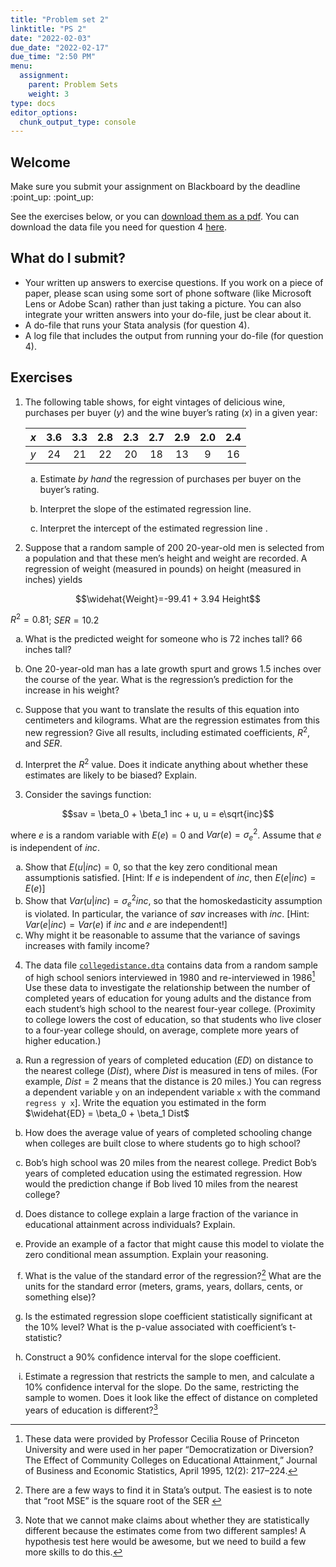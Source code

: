 ```yaml
---
title: "Problem set 2"
linktitle: "PS 2"
date: "2022-02-03"
due_date: "2022-02-17"
due_time: "2:50 PM"
menu:
  assignment:
    parent: Problem Sets
    weight: 3
type: docs
editor_options: 
  chunk_output_type: console
---
```


## Welcome 

Make sure you submit your assignment on Blackboard by the deadline :point_up: :point_up:

See the exercises below, or you can [download them as a pdf](../02-ps.pdf). You can download the data file you need for question 4 [here](../collegedistance.dta).

## What do I submit?

   -  Your written up answers to exercise questions. If you work on a piece of paper, please scan using some sort of phone software (like Microsoft Lens or Adobe Scan) rather than just taking a picture. You can also integrate your written answers into your do-file, just be clear about it. 
   -  A do-file that runs your Stata analysis (for question 4).
  -   A log file that includes the output from running your do-file (for question 4).


## Exercises

1.  The following table shows, for eight vintages of delicious
    wine, purchases per buyer ($y$) and the wine buyer's rating ($x$) in
    a given year:

      $x$    3.6   3.3   2.8   2.3   2.7   2.9   2.0   2.4
      ----- ----- ----- ----- ----- ----- ----- ----- -----
      $y$    24    21    22    20    18    13     9     16

    a.  Estimate *by hand* the regression of purchases per buyer on the
        buyer's rating.\

    b.  Interpret the slope of the estimated regression line.\

    c.  Interpret the intercept of the estimated regression line .\
 
 <!-- (SW4.2) --> 
 
2.   Suppose that a random sample of 200
    20-year-old men is selected from a population and that these men's
    height and weight are recorded. A regression of weight (measured in
    pounds) on height (measured in inches) yields

  $$\widehat{Weight}=-99.41 + 3.94 Height$$

  $R^2 = 0.81$; $SER = 10.2$

  a.  What is the predicted weight for someone who is 72 inches tall?
        66 inches tall?

  b.  One 20-year-old man has a late growth spurt and grows 1.5 inches
        over the course of the year. What is the regression's prediction
        for the increase in his weight?

  c.  Suppose that you want to translate the results of this equation
        into centimeters and kilograms. What are the regression
        estimates from this new regression? Give all results, including
        estimated coefficients, $R^2$, and $SER$.

  a.  Interpret the $R^2$ value. Does it indicate anything about
        whether these estimates are likely to be biased? Explain.

3.  Consider the savings function: 

  $$sav =  \beta_0 + \beta_1 inc + u, u = e\sqrt{inc}$$ 
  
  where $e$ is a random variable with $E(e) = 0$ and $Var(e) = \sigma^2_e$. Assume that $e$ is independent of $inc$. 
  
  a. Show that $E(u|inc)=0$, so that the key zero conditional mean assumptionis satisfied. [Hint: If $e$ is independent of $inc$, then $E(e|inc) = E(e)$]
  a. Show that $Var(u|inc) = \sigma^2_einc$, so that the homoskedasticity assumption is violated. In
particular, the variance of $sav$ increases with $inc$. [Hint: $Var(e|inc) = Var(e)$ if $inc$ and $e$ are independent!] 
  a. Why might it be reasonable to assume that the variance of savings increases with family income?


4. The data file [`collegedistance.dta`](../collegedistance.dta) contains data from a random sample of high school seniors interviewed in 1980 and re-interviewed in 1986^[These data were provided by Professor Cecilia Rouse of Princeton University and were used in her paper “Democratization or Diversion? The Effect of Community Colleges on Educational Attainment,” Journal of Business and Economic Statistics, April 1995, 12(2): 217–224.] Use these data to investigate the relationship between the number of completed years of education for young adults and the distance from each student’s high school to the nearest four-year college. (Proximity to college lowers the cost of education, so that students who live closer to a four-year college should, on average, complete more years of higher education.) 

  a. Run a regression of years of completed education ($ED$) on distance to the nearest college ($Dist$), where $Dist$ is measured in tens of miles. (For example, $Dist=2$ means that the distance is 20 miles.) You can regress a dependent variable `y` on an independent variable `x` with the command `regress y x`]. Write the equation you estimated in the form $\widehat{ED} = \beta_0 + \beta_1 Dist$
  a. How does the average value of years of completed schooling change when colleges are built close to where students go to high school? 
  
  a. Bob’s high school was 20 miles from the nearest college. Predict Bob’s years of completed education using the estimated regression. How would the prediction change if Bob lived 10 miles from the nearest college?

  a. Does distance to college explain a large fraction of the variance in educational attainment across individuals? Explain.
  
  a. Provide an example of a factor that might cause this model to violate the zero conditional mean assumption. Explain your reasoning.

  a. What is the value of the standard error of the regression?^[There are a few ways to find it in Stata's output. The easiest is to note that "root MSE" is the square root of the SER ] What are the units for the standard error (meters, grams, years, dollars, cents, or something else)?

  a. Is the estimated regression slope coefficient statistically significant at the 10% level?  What is the p-value associated with coefficient’s t-statistic?

  a. Construct    a    90%    confidence    interval    for    the    slope    coefficient.

  a. Estimate a regression that restricts the sample to men, and calculate a 10% confidence interval for the slope. Do the same, restricting the sample to women. Does it look like the effect of distance on completed years of education is different?^[Note that we cannot make claims about whether they are statistically different because the estimates come from two different samples! A hypothesis test here would be awesome, but we need to build a few more skills to do this.]

